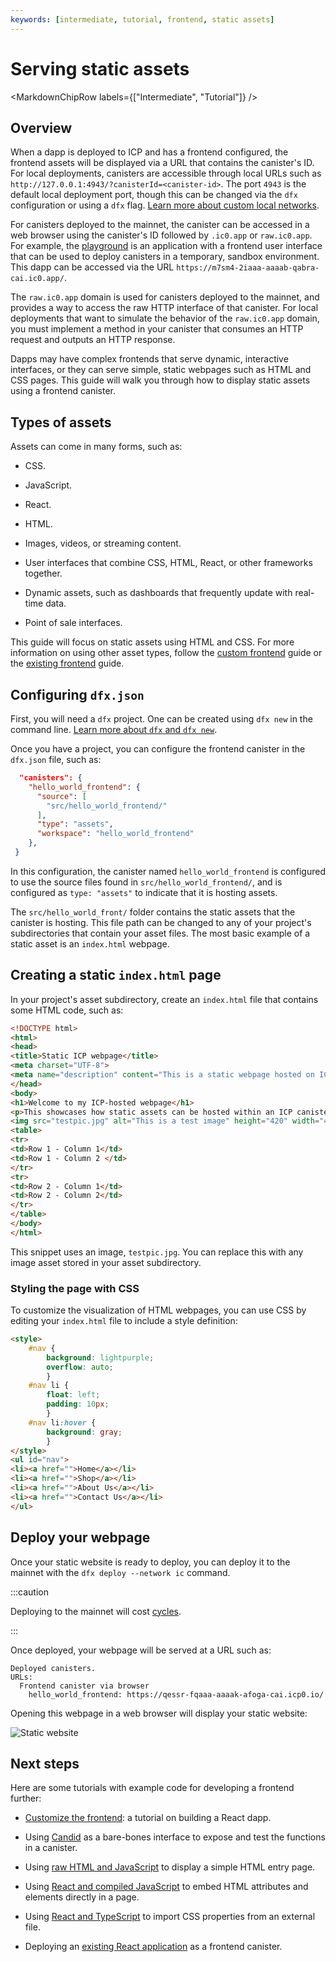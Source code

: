 ```yaml
---
keywords: [intermediate, tutorial, frontend, static assets]
---
```



# Serving static assets

<MarkdownChipRow labels={["Intermediate", "Tutorial"]} />

## Overview

When a dapp is deployed to ICP and has a frontend configured, the frontend assets will be displayed via a URL that contains the canister's ID. For local deployments, canisters are accessible through local URLs such as `http://127.0.0.1:4943/?canisterId=<canister-id>`. The port `4943` is the default local deployment port, though this can be changed via the `dfx` configuration or using a `dfx` flag. [Learn more about custom local networks](/docs/current/developer-docs/developer-tools/cli-tools/advanced-dfx/networks-json).

For canisters deployed to the mainnet, the canister can be accessed in a web browser using the canister's ID followed by `.ic0.app` or `raw.ic0.app`. For example, the [playground](https://m7sm4-2iaaa-aaaab-qabra-cai.ic0.app/) is an application with a frontend user interface that can be used to deploy canisters in a temporary, sandbox environment. This dapp can be accessed via the URL `https://m7sm4-2iaaa-aaaab-qabra-cai.ic0.app/`.

The `raw.ic0.app` domain is used for canisters deployed to the mainnet, and provides a way to access the raw HTTP interface of that canister. For local deployments that want to simulate the behavior of the `raw.ic0.app` domain, you must implement a method in your canister that consumes an HTTP request and outputs an HTTP response.

Dapps may have complex frontends that serve dynamic, interactive interfaces, or they can serve simple, static webpages such as HTML and CSS pages. This guide will walk you through how to display static assets using a frontend canister.

## Types of assets

Assets can come in many forms, such as:

- CSS.

- JavaScript.

- React.

- HTML.

- Images, videos, or streaming content.

- User interfaces that combine CSS, HTML, React, or other frameworks together.

- Dynamic assets, such as dashboards that frequently update with real-time data.

- Point of sale interfaces.

This guide will focus on static assets using HTML and CSS. For more information on using other asset types, follow the [custom frontend](custom-frontend.mdx) guide or the [existing frontend](existing-frontend.mdx) guide.

## Configuring `dfx.json`

First, you will need a `dfx` project. One can be created using `dfx new` in the command line. [Learn more about `dfx` and `dfx new`](/docs/current/developer-docs/getting-started/hello-world).

Once you have a project, you can configure the frontend canister in the `dfx.json` file, such as:

```json
  "canisters": {
    "hello_world_frontend": {
      "source": [
        "src/hello_world_frontend/"
      ],
      "type": "assets",
      "workspace": "hello_world_frontend"
    },
 }
```

In this configuration, the canister named `hello_world_frontend` is configured to use the source files found in `src/hello_world_frontend/`, and is configured as `type: "assets"` to indicate that it is hosting assets.

The `src/hello_world_front/` folder contains the static assets that the canister is hosting. This file path can be changed to any of your project's subdirectories that contain your asset files. The most basic example of a static asset is an `index.html` webpage.

## Creating a static `index.html` page

In your project's asset subdirectory, create an `index.html` file that contains some HTML code, such as:

```html
<!DOCTYPE html>
<html>
<head>
<title>Static ICP webpage</title>
<meta charset="UTF-8">
<meta name="description" content="This is a static webpage hosted on ICP using a frontend canister.">
</head>
<body>
<h1>Welcome to my ICP-hosted webpage</h1>
<p>This showcases how static assets can be hosted within an ICP canister.</p>
<img src="testpic.jpg" alt="This is a test image" height="420" width="420">
<table>
<tr>
<td>Row 1 - Column 1</td>
<td>Row 1 - Column 2 </td>
</tr>
<tr>
<td>Row 2 - Column 1</td>
<td>Row 2 - Column 2</td>
</tr>
</table>
</body>
</html>
```

This snippet uses an image, `testpic.jpg`. You can replace this with any image asset stored in your asset subdirectory.

### Styling the page with CSS

To customize the visualization of HTML webpages, you can use CSS by editing your `index.html` file to include a style definition:

```html
<style>
    #nav {
        background: lightpurple;
        overflow: auto;
        }
    #nav li {
        float: left;
        padding: 10px;
        }
    #nav li:hover {
        background: gray;
        }
</style>
<ul id="nav">
<li><a href="">Home</a></li>
<li><a href="">Shop</a></li>
<li><a href="">About Us</a></li>
<li><a href="">Contact Us</a></li>
</ul>

```

## Deploy your webpage

Once your static website is ready to deploy, you can deploy it to the mainnet with the `dfx deploy --network ic` command.

:::caution

Deploying to the mainnet will cost [cycles](/docs/current/developer-docs/gas-cost).

:::


Once deployed, your webpage will be served at a URL such as:


```
Deployed canisters.
URLs:
  Frontend canister via browser
    hello_world_frontend: https://qessr-fqaaa-aaaak-afoga-cai.icp0.io/
```

Opening this webpage in a web browser will display your static website:

![Static website](./_attachments/static_website.png)

## Next steps

Here are some tutorials with example code for developing a frontend further:

- [Customize the frontend](./custom-frontend.mdx): a tutorial on building a React dapp.

- Using [Candid](/docs/current/motoko/main/getting-started/motoko-introduction) as a bare-bones interface to expose and test the functions in a canister.

- Using [raw HTML and JavaScript](/docs/current/motoko/main/getting-started/motoko-introduction) to display a simple HTML entry page.

- Using [React and compiled JavaScript](./custom-frontend.mdx) to embed HTML attributes and elements directly in a page.

- Using [React and TypeScript](./add-stylesheet.mdx) to import CSS properties from an external file.

- Deploying an [existing React application](./existing-frontend.mdx) as a frontend canister.